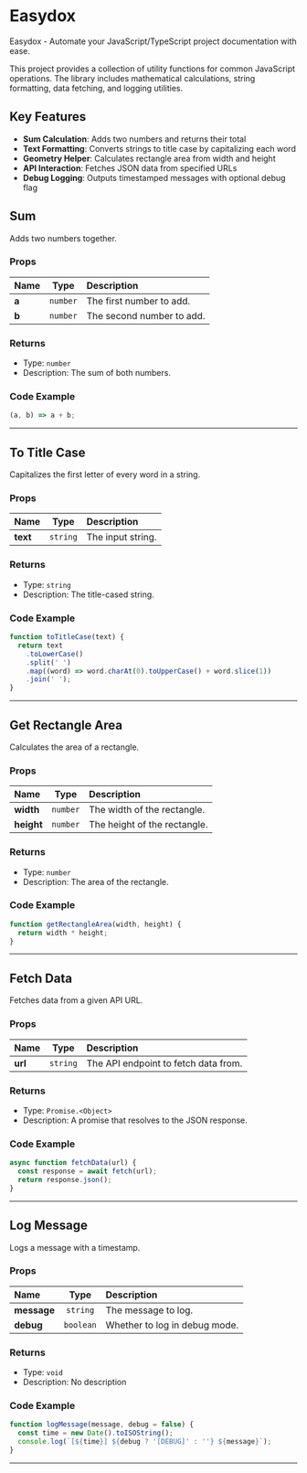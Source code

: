 # Easydox

Easydox - Automate your JavaScript/TypeScript project documentation with ease.

This project provides a collection of utility functions for common JavaScript operations. The library includes mathematical calculations, string formatting, data fetching, and logging utilities.

## Key Features

- **Sum Calculation**: Adds two numbers and returns their total
- **Text Formatting**: Converts strings to title case by capitalizing each word
- **Geometry Helper**: Calculates rectangle area from width and height
- **API Interaction**: Fetches JSON data from specified URLs
- **Debug Logging**: Outputs timestamped messages with optional debug flag

## Sum

Adds two numbers together.

### Props

| Name  |   Type   | Description               |
| :---- | :------: | :------------------------ |
| **a** | `number` | The first number to add.  |
| **b** | `number` | The second number to add. |

### Returns

- Type: `number`
- Description: The sum of both numbers.

### Code Example

```js
(a, b) => a + b;
```

---

## To Title Case

Capitalizes the first letter of every word in a string.

### Props

| Name     |   Type   | Description       |
| :------- | :------: | :---------------- |
| **text** | `string` | The input string. |

### Returns

- Type: `string`
- Description: The title-cased string.

### Code Example

```js
function toTitleCase(text) {
  return text
    .toLowerCase()
    .split(' ')
    .map((word) => word.charAt(0).toUpperCase() + word.slice(1))
    .join(' ');
}
```

---

## Get Rectangle Area

Calculates the area of a rectangle.

### Props

| Name       |   Type   | Description                  |
| :--------- | :------: | :--------------------------- |
| **width**  | `number` | The width of the rectangle.  |
| **height** | `number` | The height of the rectangle. |

### Returns

- Type: `number`
- Description: The area of the rectangle.

### Code Example

```js
function getRectangleArea(width, height) {
  return width * height;
}
```

---

## Fetch Data

Fetches data from a given API URL.

### Props

| Name    |   Type   | Description                          |
| :------ | :------: | :----------------------------------- |
| **url** | `string` | The API endpoint to fetch data from. |

### Returns

- Type: `Promise.<Object>`
- Description: A promise that resolves to the JSON response.

### Code Example

```js
async function fetchData(url) {
  const response = await fetch(url);
  return response.json();
}
```

---

## Log Message

Logs a message with a timestamp.

### Props

| Name        |   Type    | Description                   |
| :---------- | :-------: | :---------------------------- |
| **message** | `string`  | The message to log.           |
| **debug**   | `boolean` | Whether to log in debug mode. |

### Returns

- Type: `void`
- Description: No description

### Code Example

```js
function logMessage(message, debug = false) {
  const time = new Date().toISOString();
  console.log(`[${time}] ${debug ? '[DEBUG]' : ''} ${message}`);
}
```

---
